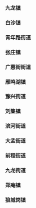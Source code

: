 ### 九龙镇

### 白沙镇

### 青年路街道

### 张庄镇

### 广惠街街道

### 雁鸣湖镇

### 豫兴街道

### 刘集镇

### 滨河街道

### 大孟街道

### 前程街道

### 九龙街道

### 郑庵镇

### 狼城岗镇



